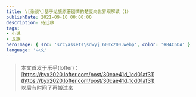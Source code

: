 ```yaml
---
title: \[杂谈\]基于龙族原著剧情的楚夏向世界观解读（1）
publishDate: 2021-09-10 00:00:00
description: 待迁移
tags:
- 小说
- 龙族
heroImage: { src: 'src\assets\sdwyj_600x200.webp', color: '#B4C6DA' }
language: '中文'
---
```


> 本文首发于乐乎(lofter)：  
> [https://byx2020.lofter.com/post/30cae41d_1cd01af31](https://byx2020.lofter.com/post/30cae41d_1cd01af31)  
> 以后有时间了再搬过来



